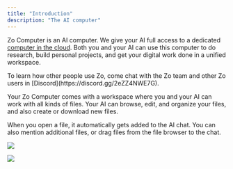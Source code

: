```yaml
---
title: "Introduction"
description: "The AI computer"
---
```



Zo Computer is an AI computer. We give your AI full access to a dedicated [computer in the cloud](/servers). Both you and your AI can use this computer to do research, build personal projects, and get your digital work done in a unified workspace.

<Tip>
  To learn how other people use Zo, come chat with the Zo team and other Zo users in
  [Discord](https://discord.gg/2eZZ4NWE7G).
</Tip>

Your Zo Computer comes with a workspace where you and your AI can work with all kinds of files. Your AI can browse, edit, and organize your files, and also create or download new files.

When you open a file, it automatically gets added to the AI chat. You can also mention additional files, or drag files from the file browser to the chat.

<Frame>
  <img
    className="block dark:hidden"
    src="/screenshots/mention-light.png"
  />

  <img
    className="hidden dark:block"
    src="/screenshots/mention-dark.png"
  />
</Frame>
